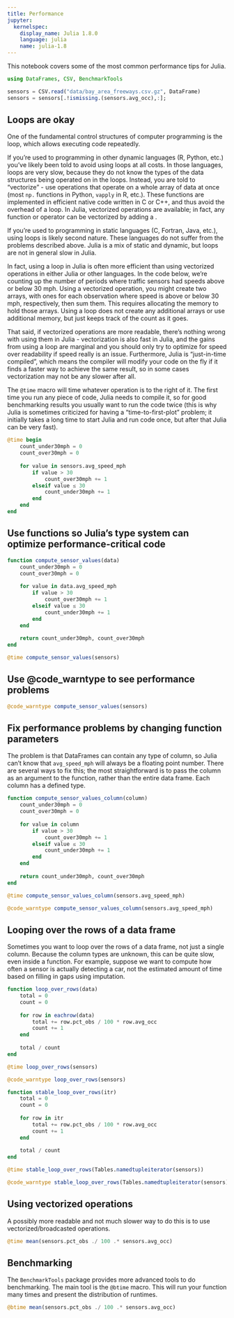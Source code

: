 ```yaml
---
title: Performance
jupyter:
  kernelspec:
    display_name: Julia 1.8.0
    language: julia
    name: julia-1.8
---
```



This notebook covers some of the most common performance tips for Julia.


```julia
using DataFrames, CSV, BenchmarkTools
```

```julia
sensors = CSV.read("data/bay_area_freeways.csv.gz", DataFrame)
sensors = sensors[.!ismissing.(sensors.avg_occ),:];
```

## Loops are okay

One of the fundamental control structures of computer programming is the loop, which allows executing code repeatedly.

If you're used to programming in other dynamic languages (R, Python, etc.) you've likely been told to avoid using loops at all costs. In those languages, loops are very slow, because they do not know the types of the data structures being operated on in the loops. Instead, you are told to "vectorize" - use operations that operate on a whole array of data at once (most `np.` functions in Python, `vapply` in R, etc.). These functions are implemented in efficient native code written in C or C++, and thus avoid the overhead of a loop. In Julia, vectorized operations are available; in fact, any function or operator can be vectorized by adding a .

If you're used to programming in static languages (C, Fortran, Java, etc.), using loops is likely second nature. These languages do not suffer from the problems described above. Julia is a mix of static and dynamic, but loops are not in general slow in Julia.

In fact, using a loop in Julia is often more efficient than using vectorized operations in either Julia or other languages. In the code below, we're counting up the number of periods where traffic sensors had speeds above or below 30 mph. Using a vectorized operation, you might create two arrays, with ones for each observation where speed is above or below 30 mph, respectively, then sum them. This requires allocating the memory to hold those arrays. Using a loop does not create any additional arrays or use additional memory, but just keeps track of the count as it goes.

That said, if vectorized operations are more readable, there's nothing wrong with using them in Julia - vectorization is also fast in Julia, and the gains from using a loop are marginal and you should only try to optimize for speed over readability if speed really is an issue. Furthermore, Julia is "just-in-time compiled", which means the compiler will modify your code on the fly if it finds a faster way to achieve the same result, so in some cases vectorization may not be any slower after all.

The `@time` macro will time whatever operation is to the right of it. The first time you run any piece of code, Julia needs to compile it, so for good benchmarking results you usually want to run the code twice (this is why Julia is sometimes criticized for having a "time-to-first-plot" problem; it initially takes a long time to start Julia and run code once, but after that Julia can be very fast).

```julia
@time begin
    count_under30mph = 0
    count_over30mph = 0
    
    for value in sensors.avg_speed_mph
        if value > 30
            count_over30mph += 1
        elseif value ≤ 30
            count_under30mph += 1
        end
    end
end
```

## Use functions so Julia's type system can optimize performance-critical code

```julia
function compute_sensor_values(data)
    count_under30mph = 0
    count_over30mph = 0
    
    for value in data.avg_speed_mph
        if value > 30
            count_over30mph += 1
        elseif value ≤ 30
            count_under30mph += 1
        end
    end
    
    return count_under30mph, count_over30mph
end
```

```julia
@time compute_sensor_values(sensors)
```

## Use @code_warntype to see performance problems

```julia
@code_warntype compute_sensor_values(sensors)
```

## Fix performance problems by changing function parameters

The problem is that DataFrames can contain any type of column, so Julia can't know that `avg_speed_mph` will always be a floating point number. There are several ways to fix this; the most straightforward is to pass the column as an argument to the function, rather than the entire data frame. Each column has a defined type.

```julia
function compute_sensor_values_column(column)
    count_under30mph = 0
    count_over30mph = 0
    
    for value in column
        if value > 30
            count_over30mph += 1
        elseif value ≤ 30
            count_under30mph += 1
        end
    end
    
    return count_under30mph, count_over30mph
end
```

```julia
@time compute_sensor_values_column(sensors.avg_speed_mph)
```

```julia
@code_warntype compute_sensor_values_column(sensors.avg_speed_mph)
```

## Looping over the rows of a data frame

Sometimes you want to loop over the rows of a data frame, not just a single column. Because the column types are unknown, this can be quite slow, even inside a function. For example, suppose we want to compute how often a sensor is actually detecting a car, not the estimated amount of time based on filling in gaps using imputation.

```julia
function loop_over_rows(data)
    total = 0
    count = 0
    
    for row in eachrow(data)
        total += row.pct_obs / 100 * row.avg_occ
        count += 1
    end
    
    total / count
end
```

```julia
@time loop_over_rows(sensors)
```

```julia
@code_warntype loop_over_rows(sensors)
```

```julia
function stable_loop_over_rows(itr)
    total = 0
    count = 0
    
    for row in itr
        total += row.pct_obs / 100 * row.avg_occ
        count += 1
    end
    
    total / count
end
```

```julia
@time stable_loop_over_rows(Tables.namedtupleiterator(sensors))
```

```julia
@code_warntype stable_loop_over_rows(Tables.namedtupleiterator(sensors))
```

## Using vectorized operations

A possibly more readable and not much slower way to do this is to use vectorized/broadcasted operations.

```julia
@time mean(sensors.pct_obs ./ 100 .* sensors.avg_occ)
```

## Benchmarking

The `BenchmarkTools` package provides more advanced tools to do benchmarking. The main tool is the `@btime` macro. This will run your function many times and present the distribution of runtimes.

```julia
@btime mean(sensors.pct_obs ./ 100 .* sensors.avg_occ)
```